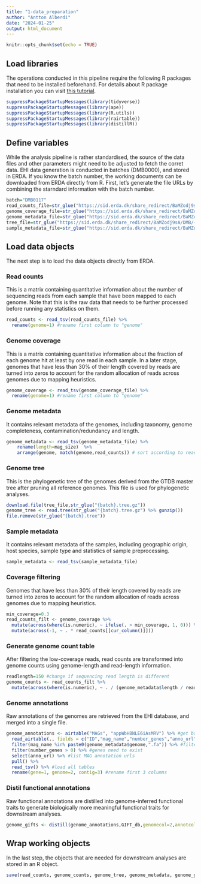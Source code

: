 ```yaml
---
title: "1-data_preparation"
author: "Antton Alberdi"
date: "2024-01-25"
output: html_document
---
```


```r
knitr::opts_chunk$set(echo = TRUE)
```

## Load libraries
The operations conducted in this pipeline require the following R packages that need to be installed beforehand. For details about R package installation you can visit [this tutorial](https://www.dataquest.io/blog/install-package-r/).

```r
suppressPackageStartupMessages(library(tidyverse))
suppressPackageStartupMessages(library(ape))
suppressPackageStartupMessages(library(R.utils))
suppressPackageStartupMessages(library(rairtable))
suppressPackageStartupMessages(library(distillR))
```

## Define variables
While the analysis pipeline is rather standardised, the source of the data files and other parameters might need to be adjusted to fetch the corret data. EHI data generation is conducted in batches (DMB0000), and stored in ERDA. If you know the batch number, the working documents can be downloaded from ERDA directly from R. First, let's generate the file URLs by combining the starndard information with the batch number.

```r
batch="DMB0117"
read_counts_file=str_glue("https://sid.erda.dk/share_redirect/BaMZodj9sA/DMB/{batch}/{batch}_counts.tsv.gz")
genome_coverage_file=str_glue("https://sid.erda.dk/share_redirect/BaMZodj9sA/DMB/{batch}/{batch}_coverage.tsv.gz")
genome_metadata_file=str_glue("https://sid.erda.dk/share_redirect/BaMZodj9sA/DMB/{batch}/{batch}_mag_info.tsv.gz")
tree_file=str_glue("https://sid.erda.dk/share_redirect/BaMZodj9sA/DMB/{batch}/{batch}.tree.gz")
sample_metadata_file=str_glue("https://sid.erda.dk/share_redirect/BaMZodj9sA/DMB/{batch}/{batch}_metadata.tsv.gz")
```

## Load data objects
The next step is to load the data objects directly from ERDA.

### Read counts
This is a matrix containing quantitative information about the number of sequencing reads from each sample that have been mapped to each genome. Note that this is the raw data that needs to be further processed before running any statistics on them.

```r
read_counts <- read_tsv(read_counts_file) %>% 
  rename(genome=1) #rename first column to "genome"
```

### Genome coverage
This is a matrix containing quantitative information about the fraction of each genome hit at least by one read in each sample. In a later stage, genomes that have less than 30% of their length covered by reads are turned into zeros to account for the random allocation of reads across genomes due to mapping heuristics.

```r
genome_coverage <- read_tsv(genome_coverage_file) %>% 
  rename(genome=1) #rename first column to "genome"
```

### Genome metadata
It contains relevant metadata of the genomes, including taxonomy, genome completeness, contamination/redundancy and length.

```r
genome_metadata <- read_tsv(genome_metadata_file) %>%
    rename(length=mag_size)  %>%
    arrange(genome, match(genome,read_counts)) # sort according to read_counts
```

### Genome tree
This is the phylogenetic tree of the genomes derived from the GTDB master tree after pruning all reference genomes. This file is used for phylogenetic analyses.

```r
download.file(tree_file,str_glue("{batch}.tree.gz")) 
genome_tree <- read.tree(str_glue("{batch}.tree.gz") %>% gunzip())
file.remove(str_glue("{batch}.tree"))
```

### Sample metadata
It contains relevant metadata of the samples, including geographic origin, host species, sample type and statistics of sample preprocessing.

```r
sample_metadata <- read_tsv(sample_metadata_file)
```

### Coverage filtering
Genomes that have less than 30% of their length covered by reads are turned into zeros to account for the random allocation of reads across genomes due to mapping heuristics. 

```r
min_coverage=0.3
read_counts_filt <- genome_coverage %>%
  mutate(across(where(is.numeric), ~ ifelse(. > min_coverage, 1, 0))) %>%
  mutate(across(-1, ~ . * read_counts[[cur_column()]])) 
```

### Generate genome count table
After filtering the low-coverage reads, read counts are transformed into genome counts using genome-length and read-length information.

```r
readlength=150 #change if sequencing read length is different
genome_counts <- read_counts_filt %>%
  mutate(across(where(is.numeric), ~ . / (genome_metadata$length / readlength) ))
```

### Genome annotations
Raw annotations of the genomes are retrieved from the EHI database, and merged into a single file.

```r
genome_annotations <- airtable("MAGs", "appWbHBNLE6iAsMRV") %>% #get base ID from Airtable browser URL
  read_airtable(., fields = c("ID","mag_name","number_genes","anno_url"), id_to_col = TRUE) %>% #get 3 columns from MAGs table
  filter(mag_name %in% paste0(genome_metadata$genome,".fa")) %>% #filter by MAG name
  filter(number_genes > 0) %>% #genes need to exist
  select(anno_url) %>% #list MAG annotation urls
  pull() %>%
  read_tsv() %>% #load all tables
  rename(gene=1, genome=2, contig=3) #rename first 3 columns
```

### Distil functional annotations
Raw functional annotations are distilled into genome-inferred functional traits to generate biologically more meaningful functional traits for downstream analyses.

```r
genome_gifts <- distill(genome_annotations,GIFT_db,genomecol=2,annotcol=c(9,10,19))
```

## Wrap working objects
In the last step, the objects that are needed for downstream analyses are stored in an R object.

```r
save(read_counts, genome_counts, genome_tree, genome_metadata, genome_gifts, sample_metadata, file = "data/data.Rdata")
```